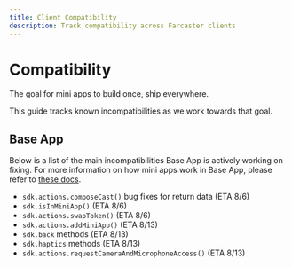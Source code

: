 ```yaml
---
title: Client Compatibility
description: Track compatibility across Farcaster clients
---
```


# Compatibility

The goal for mini apps to build once, ship everywhere.

This guide tracks known incompatibilities as we work towards that goal.

## Base App

Below is a list of the main incompatibilities Base App is actively working on fixing. For more information on how mini apps work in Base App, please refer to [these docs](https://docs.base.org/base-app/introduction/mini-apps).

- `sdk.actions.composeCast()` bug fixes for return data (ETA 8/6)
- `sdk.isInMiniApp()` (ETA 8/6)
- `sdk.actions.swapToken()` (ETA 8/6)
- `sdk.actions.addMiniApp()` (ETA 8/13)
- `sdk.back` methods (ETA 8/13)
- `sdk.haptics` methods (ETA 8/13)
- `sdk.actions.requestCameraAndMicrophoneAccess()` (ETA 8/13)